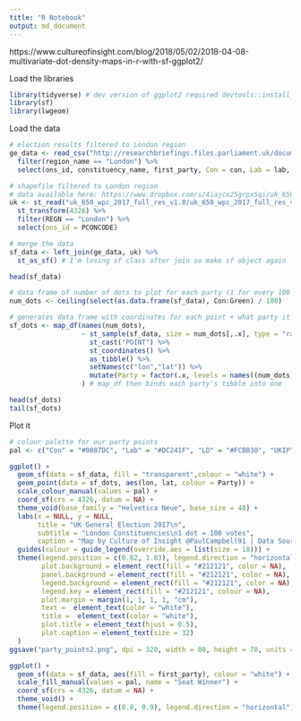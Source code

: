 ```yaml
---
title: "R Notebook"
output: md_document
---
```


https://www.cultureofinsight.com/blog/2018/05/02/2018-04-08-multivariate-dot-density-maps-in-r-with-sf-ggplot2/

Load the libraries
```r
library(tidyverse) # dev version of ggplot2 required devtools::install_github('hadley/ggplot2')
library(sf)
library(lwgeom)
```

Load the data
```r
# election results filtered to London region
ge_data <- read_csv("http://researchbriefings.files.parliament.uk/documents/CBP-7979/HoC-GE2017-constituency-results.csv") %>% 
  filter(region_name == "London") %>% 
  select(ons_id, constituency_name, first_party, Con = con, Lab = lab, LD = ld, UKIP = ukip, Green = green)

# shapefile filtered to London region
# data available here: https://www.dropbox.com/s/4iajcx25grpx5qi/uk_650_wpc_2017_full_res_v1.8.zip?dl=0
uk <- st_read("uk_650_wpc_2017_full_res_v1.8/uk_650_wpc_2017_full_res_v1.8.shp", stringsAsFactors = FALSE, quiet = TRUE) %>% 
  st_transform(4326) %>% 
  filter(REGN == "London") %>% 
  select(ons_id = PCONCODE)

# merge the data
sf_data <- left_join(ge_data, uk) %>% 
  st_as_sf() # I'm losing sf class after join so make sf object again
```

```r
head(sf_data)
```

```r
# data frame of number of dots to plot for each party (1 for every 100 votes)
num_dots <- ceiling(select(as.data.frame(sf_data), Con:Green) / 100)

# generates data frame with coordinates for each point + what party it is assiciated with
sf_dots <- map_df(names(num_dots), 
                  ~ st_sample(sf_data, size = num_dots[,.x], type = "random") %>% # generate the points in each polygon
                    st_cast("POINT") %>%                                          # cast the geom set as 'POINT' data
                    st_coordinates() %>%                                          # pull out coordinates into a matrix
                    as_tibble() %>%                                               # convert to tibble
                    setNames(c("lon","lat")) %>%                                  # set column names
                    mutate(Party = factor(.x, levels = names((num_dots))))        # add categorical party variable
                  ) # map_df then binds each party's tibble into one
```

```r
head(sf_dots)
tail(sf_dots)
```

Plot it
```r
# colour palette for our party points
pal <- c("Con" = "#0087DC", "Lab" = "#DC241F", "LD" = "#FCBB30", "UKIP" = "#70147A", "Green" = "#78B943")

ggplot() +
  geom_sf(data = sf_data, fill = "transparent",colour = "white") +
  geom_point(data = sf_dots, aes(lon, lat, colour = Party)) +
  scale_colour_manual(values = pal) +
  coord_sf(crs = 4326, datum = NA) +
  theme_void(base_family = "Helvetica Neue", base_size = 48) +
  labs(x = NULL, y = NULL,
       title = "UK General Election 2017\n",
       subtitle = "London Constituencies\n1 dot = 100 votes",
       caption = "Map by Culture of Insight @PaulCampbell91 | Data Sources: House of Commons Library, Alasdair Rae") +
  guides(colour = guide_legend(override.aes = list(size = 18))) +
  theme(legend.position = c(0.82, 1.03), legend.direction = "horizontal",
        plot.background = element_rect(fill = "#212121", color = NA), 
        panel.background = element_rect(fill = "#212121", color = NA),
        legend.background = element_rect(fill = "#212121", color = NA),
        legend.key = element_rect(fill = "#212121", colour = NA),
        plot.margin = margin(1, 1, 1, 1, "cm"),
        text =  element_text(color = "white"),
        title =  element_text(color = "white"),
        plot.title = element_text(hjust = 0.5),
        plot.caption = element_text(size = 32)
  )
ggsave("party_points2.png", dpi = 320, width = 80, height = 70, units = "cm")
```


```r
ggplot() +
  geom_sf(data = sf_data, aes(fill = first_party), colour = "white") +
  scale_fill_manual(values = pal, name = "Seat Winner") +
  coord_sf(crs = 4326, datum = NA) +
  theme_void() +
  theme(legend.position = c(0.8, 0.9), legend.direction = "horizontal")
```

